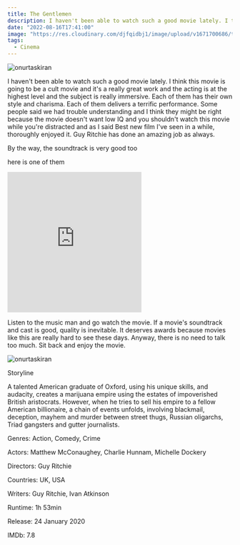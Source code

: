 ```yaml
---
title: The Gentlemen
description: I haven't been able to watch such a good movie lately. I think this movie is going to be a cult movie and it's a really great work and the acting is at the highest level
date: "2022-08-16T17:41:00"
image: "https://res.cloudinary.com/djfqidbj1/image/upload/v1671700686/t6wk9z1xosyyvrt1rmuf.jpg"
tags:
  - Cinema
---
```


<img
  className="w-full rounded-xl"
  src="https://res.cloudinary.com/djfqidbj1/image/upload/v1671700686/t6wk9z1xosyyvrt1rmuf.jpg"
  alt="onurtaskiran"
/>

I haven't been able to watch such a good movie lately. I think this movie is going to be a cult movie and it's a really great work and the acting is at the highest level and the subject is really immersive. Each of them has their own style and charisma. Each of them delivers a terrific performance. Some people said we had trouble understanding and I think they might be right because the movie doesn't want low IQ and you shouldn't watch this movie while you're distracted and as I said Best new film I've seen in a while, thoroughly enjoyed it. Guy Ritchie has done an amazing job as always.

By the way, the soundtrack is very good too

here is one of them

<iframe
  className="w-full"
  height="315"
  src="https://www.youtube-nocookie.com/embed/-CxGR7pSODU"
  frameborder="0"
  allow="accelerometer; autoplay; encrypted-media; gyroscope; picture-in-picture"
  allowfullscreen></iframe>

Listen to the music man and go watch the movie. If a movie's soundtrack and cast is good, quality is inevitable. It deserves awards because movies like this are really hard to see these days. Anyway, there is no need to talk too much. Sit back and enjoy the movie.

<img
  className="w-full rounded-xl"
  src="https://res.cloudinary.com/djfqidbj1/image/upload/v1704645594/icvfxt66kevzd3pv099j.jpg"
  alt="onurtaskiran"
/>

Storyline

A talented American graduate of Oxford, using his unique skills, and audacity, creates a marijuana empire using the estates of impoverished British aristocrats. However, when he tries to sell his empire to a fellow American billionaire, a chain of events unfolds, involving blackmail, deception, mayhem and murder between street thugs, Russian oligarchs, Triad gangsters and gutter journalists.

Genres: Action, Comedy, Crime

Actors: Matthew McConaughey, Charlie Hunnam, Michelle Dockery

Directors: Guy Ritchie

Countries: UK, USA

Writers: Guy Ritchie, Ivan Atkinson

Runtime: 1h 53min

Release: 24 January 2020

IMDb: 7.8
